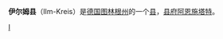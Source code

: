 {{德国县级行政单位
| 县徽图 = Image:Wappen Ilm-Kreis.svg
| 在德国内的位置图 = Image:Lage des Ilm-Kreises in Deutschland.png
| 所属联邦州 = 图林根州
| 所属行政区 = 
| 首府 = 阿恩施塔特
| 面积 = 843.71
| 人口 = 109,620
| 统计时间 = 2015年12月31日
| 人口密度 = 130
| 汽车牌号 = IK, ARN, IL
| 下设城镇 = 7个市、37个镇
| 政府地址 = Ritterstraße 14<br />99310 Arnstadt
| 政府网站 = www.ilm-kreis.de
| 在州内的位置图 = Image:Thuringia ik.png
|}}

'''伊尔姆县'''（Ilm-Kreis）是[[德国|德国]][[图林根州|图林根州]]的一个[[县_(德国)|县]]，[[县府|县府]][[阿恩施塔特|阿恩施塔特]]。

{{图林根州行政区划}}

{{Authority control}}
[[Category:图林根州的县|I]]